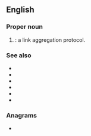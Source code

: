 ==English==

===Proper noun===
{{en-proper noun}}

# {{lb|en|computing}} {{initialism of|en|{{w|Split Multi-Link Trunking}}|nodot=1}}: a link aggregation protocol.

===See also===
* {{l|en|trunking}}
* {{l|en|IST}}
* {{l|en|MLT}}
* {{l|en|SLPP}}
* {{l|en|DSMLT}}
* {{l|en|RSMLT}}

===Anagrams===
* {{anagrams|en|a=lmst|LSMT|LSTM|LTMs|MLST|STML}}
